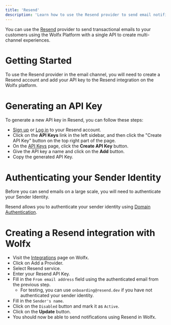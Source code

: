 ```yaml
---
title: 'Resend'
description: 'Learn how to use the Resend provider to send email notifications using Wolfx'
---
```


You can use the [Resend](https://resend.com/) provider to send transactional emails to your customers using the Wolfx Platform with a single API to create multi-channel experiences.

# Getting Started

To use the Resend provider in the email channel, you will need to create a Resend account and add your API key to the Resend integration on the Wolfx platform.

# Generating an API Key

To generate a new API key in Resend, you can follow these steps:

- [Sign up](https://resend.com/secret) or [Log in](https://resend.com/login) to your Resend account.
- Click on the **API Keys** link in the left sidebar, and then click the "Create API Key" button on the top right part of the page.
- On the [API Keys](https://resend.com/api-keys) page, click the **Create API Key** button.
- Give the API key a name and click on the **Add** button.
- Copy the generated API Key.

# Authenticating your Sender Identity

Before you can send emails on a large scale, you will need to authenticate your Sender Identity.

Resend allows you to authenticate your sender identity using [Domain Authentication](https://resend.com/docs/dashboard/domains/introduction).

# Creating a Resend integration with Wolfx

- Visit the [Integrations](https://web.novu.co/integrations?utm_campaign=docs-resend) page on Wolfx.
- Click on Add a Provider.
- Select Resend service.
- Enter your Resend API Key.
- Fill in the `From email address` field using the authenticated email from the previous step.
  - For testing, you can use `onboarding@resend.dev` if you have not authenticated your sender identity.
- Fill in the `Sender's name`.
- Click on the `Disabled` button and mark it as `Active`.
- Click on the **Update** button.
- You should now be able to send notifications using Resend in Wolfx.